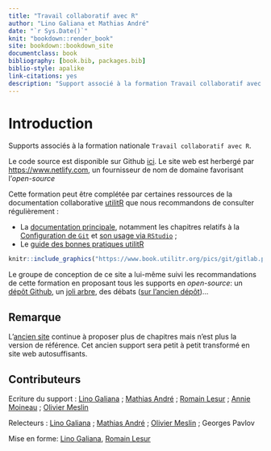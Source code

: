 ```yaml
--- 
title: "Travail collaboratif avec R"
author: "Lino Galiana et Mathias André"
date: "`r Sys.Date()`"
knit: "bookdown::render_book"
site: bookdown::bookdown_site
documentclass: book
bibliography: [book.bib, packages.bib]
biblio-style: apalike
link-citations: yes
description: "Support associé à la formation Travail collaboratif avec R"
---
```


# Introduction {-}

Supports associés à la formation nationale `Travail collaboratif avec R`. 

Le code source est disponible sur Github <i class="fab fa-github"></i> [ici](https://github.com/InseeFrLab/formation-git).
Le site web est herbergé par  <https://www.netlify.com>, un fournisseur
de nom de domaine favorisant l'_open-source_

Cette formation peut être complétée par certaines ressources 
de la documentation collaborative [utilitR](utilitr.org/)
que nous recommandons de consulter régulièrement :

- La [documentation principale](book.utilitr.org/),
notamment les chapitres relatifs à la
[Configuration de `Git`](https://www.book.utilitr.org/git-config.html)
et [son usage via `RStudio`](https://www.book.utilitr.org/git.html) ;
- Le [guide des bonnes pratiques utilitR](https://www.book.utilitr.org)

```r
knitr::include_graphics("https://www.book.utilitr.org/pics/git/gitlab.png")
```

Le groupe de conception de ce site a lui-même
suivi les recommandations de cette formation
en proposant tous les supports en _open-source_:
un [dépôt Github](https://github.com/InseeFrLab/formation-git),
un [joli arbre](https://github.com/InseeFrLab/formation-git/network),
des débats ([sur l'ancien dépôt](https://gitlab.com/linogaliana/collaboratif/-/issues))...


## Remarque {-}

L'[ancien site](https://linogaliana.gitlab.io/collaboratif/git.html)
continue à proposer plus de chapitres mais n'est plus la version de référence.
Cet ancien support sera petit à petit transformé en site web autosuffisants. 


## Contributeurs {-}

Ecriture du support : 
[Lino Galiana](https://linogaliana.netlify.com/) ;
[Mathias André](https://gitlab.com/mathias.andre) ;
[Romain Lesur](https://github.com/RLesur) ;
[Annie Moineau](https://gitlab.com/annieMoineau) ;
[Olivier Meslin](https://gitlab.com/oliviermeslin)

Relecteurs : 
[Lino Galiana](https://linogaliana.netlify.com/) ;
[Mathias André](https://gitlab.com/mathias.andre) ;
[Olivier Meslin](https://gitlab.com/oliviermeslin) ;
Georges Pavlov

Mise en forme:
[Lino Galiana](https://linogaliana.netlify.com/), [Romain Lesur](https://github.com/RLesur)
